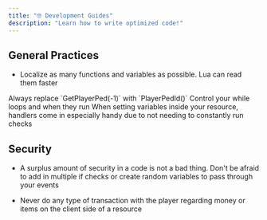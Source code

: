 ```yaml
---
title: "🤓 Development Guides"
description: "Learn how to write optimized code!"
---
```


## General Practices

* Localize as many functions and variables as possible. Lua can read them faster



<AccordionGroup>
  <Accordion title="Variable Practices" defaultOpen={false} />

  <Accordion title="Native Usage" defaultOpen={false}>
    Always replace `GetPlayerPed(-1)` with `PlayerPedId()`
  </Accordion>

  <Accordion title="Loops" defaultOpen={false}>
    Control your while loops and when they run
  </Accordion>

  <Accordion title="Event Handlers" defaultOpen={false}>
    When setting variables inside your resource, handlers come in especially handy due to not needing to constantly run checks
  </Accordion>
</AccordionGroup>

## Security

* A surplus amount of security in a code is not a bad thing. Don't be afraid to add in multiple if checks or create random variables to pass through your events

* Never do any type of transaction with the player regarding money or items on the client side of a resource